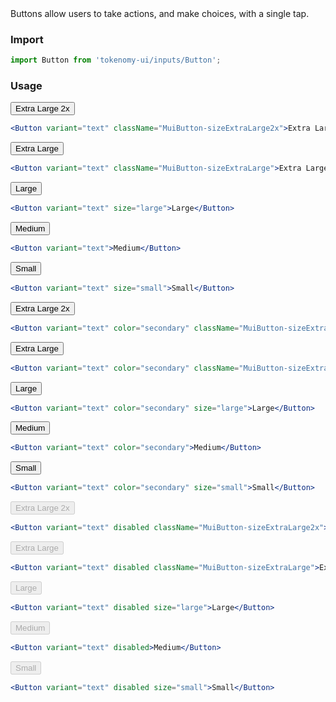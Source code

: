 
<Title>Button</Title>
<Subtitle>
  Buttons allow users to take actions, and make choices, with a single tap.
</Subtitle>

### Import

```jsx
import Button from 'tokenomy-ui/inputs/Button';
```

### Usage

<TabsState initial="primary">
  <div id="primary" title="Primary"><div>
<Button variant="text" className="MuiButton-sizeExtraLarge2x" style={{ marginTop: 20 }}>Extra Large 2x</Button>

```jsx
<Button variant="text" className="MuiButton-sizeExtraLarge2x">Extra Large 2x</Button>
```
<Button variant="text" className="MuiButton-sizeExtraLarge">Extra Large</Button>

```jsx
<Button variant="text" className="MuiButton-sizeExtraLarge">Extra Large</Button>
```
<Button variant="text" size="large">Large</Button>

```jsx
<Button variant="text" size="large">Large</Button>
```
<Button variant="text">Medium</Button>

```jsx
<Button variant="text">Medium</Button>
```
<Button variant="text" size="small">Small</Button>

```jsx
<Button variant="text" size="small">Small</Button>
```

  </div></div>
  <div id="secondary" title="Secondary"><div>
<Button variant="text" color="secondary" className="MuiButton-sizeExtraLarge2x" style={{ marginTop: 20 }}>Extra Large 2x</Button>

```jsx
<Button variant="text" color="secondary" className="MuiButton-sizeExtraLarge2x">Extra Large 2x</Button>
```
<Button variant="text" color="secondary" className="MuiButton-sizeExtraLarge">Extra Large</Button>

```jsx
<Button variant="text" color="secondary" className="MuiButton-sizeExtraLarge">Extra Large</Button>
```
<Button variant="text" color="secondary" size="large">Large</Button>

```jsx
<Button variant="text" color="secondary" size="large">Large</Button>
```
<Button variant="text" color="secondary">Medium</Button>

```jsx
<Button variant="text" color="secondary">Medium</Button>
```
<Button variant="text" color="secondary" size="small">Small</Button>

```jsx
<Button variant="text" color="secondary" size="small">Small</Button>
```

  </div></div>
  <div id="disabled" title="Disabled"><div>
<Button variant="text" disabled className="MuiButton-sizeExtraLarge2x" style={{ marginTop: 20 }}>Extra Large 2x</Button>

```jsx
<Button variant="text" disabled className="MuiButton-sizeExtraLarge2x">Extra Large 2x</Button>
```
<Button variant="text" disabled className="MuiButton-sizeExtraLarge">Extra Large</Button>

```jsx
<Button variant="text" disabled className="MuiButton-sizeExtraLarge">Extra Large</Button>
```
<Button variant="text" disabled size="large">Large</Button>

```jsx
<Button variant="text" disabled size="large">Large</Button>
```
<Button variant="text" disabled>Medium</Button>

```jsx
<Button variant="text" disabled>Medium</Button>
```
<Button variant="text" disabled size="small">Small</Button>

```jsx
<Button variant="text" disabled size="small">Small</Button>
```

  </div></div>

</TabsState>
